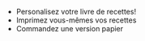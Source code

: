 - Personalisez votre livre de recettes!
- Imprimez vous-mêmes vos recettes
- Commandez une version papier
